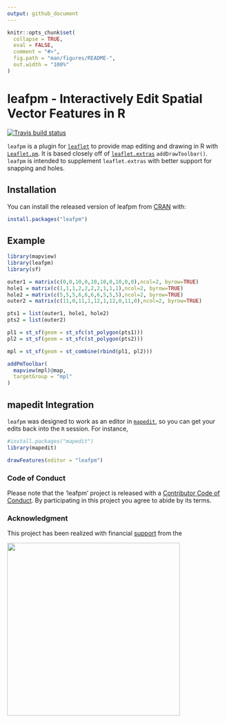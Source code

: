 ```yaml
---
output: github_document
---
```


<!-- README.md is generated from README.Rmd. Please edit that file -->

```r
knitr::opts_chunk$set(
  collapse = TRUE,
  eval = FALSE,
  comment = "#>",
  fig.path = "man/figures/README-",
  out.width = "100%"
)
```

# leafpm - Interactively Edit Spatial Vector Features in R

[![Travis build status](https://travis-ci.org/r-spatial/leafpm.svg?branch=master)](https://travis-ci.org/r-spatial/leafpm)

`leafpm` is a plugin for [`leaflet`](https://github.com/rstudio/leaflet) to provide map editing and drawing in R with [`Leaflet.pm`](https://github.com/codeofsumit/leaflet.pm).  It is based closely off of [`leaflet.extras`](https://github.com/bhaskarvk/leaflet.extras) `addDrawToolbar()`.  `leafpm` is intended to supplement `leaflet.extras` with better support for snapping and holes.


## Installation

You can install the released version of leafpm from [CRAN](https://CRAN.R-project.org) with:

``` r
install.packages("leafpm")
```

## Example

``` r
library(mapview)
library(leafpm)
library(sf)

outer1 = matrix(c(0,0,10,0,10,10,0,10,0,0),ncol=2, byrow=TRUE)
hole1 = matrix(c(1,1,1,2,2,2,2,1,1,1),ncol=2, byrow=TRUE)
hole2 = matrix(c(5,5,5,6,6,6,6,5,5,5),ncol=2, byrow=TRUE)
outer2 = matrix(c(11,0,11,1,12,1,12,0,11,0),ncol=2, byrow=TRUE)

pts1 = list(outer1, hole1, hole2)
pts2 = list(outer2)

pl1 = st_sf(geom = st_sfc(st_polygon(pts1)))
pl2 = st_sf(geom = st_sfc(st_polygon(pts2)))

mpl = st_sf(geom = st_combine(rbind(pl1, pl2)))

addPmToolbar(
  mapview(mpl)@map,
  targetGroup = "mpl"
)
```


## mapedit Integration

`leafpm` was designed to work as an editor in [`mapedit`](https://github.com/r-spatial/mapedit), so you can get your edits back into the `R` session.  For instance,

``` r
#install.packages("mapedit")
library(mapedit)

drawFeatures(editor = "leafpm")
```


### Code of Conduct

Please note that the 'leafpm' project is released with a [Contributor Code of Conduct](CODE_OF_CONDUCT.md). By participating in this project you agree to abide by its terms.


### Acknowledgment

This project has been realized with financial [support](https://www.r-consortium.org/projects) from the

<a href="https://www.r-consortium.org/projects/awarded-projects">
<img src="http://pebesma.staff.ifgi.de/RConsortium_Horizontal_Pantone.png" width="400">
</a>
